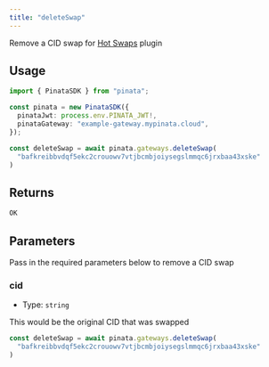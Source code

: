 ```yaml
---
title: "deleteSwap"
---
```


Remove a CID swap for [Hot Swaps](/gateways/plugins/how-swaps) plugin

## Usage

```typescript
import { PinataSDK } from "pinata";

const pinata = new PinataSDK({
  pinataJwt: process.env.PINATA_JWT!,
  pinataGateway: "example-gateway.mypinata.cloud",
});

const deleteSwap = await pinata.gateways.deleteSwap(
  "bafkreibbvdqf5ekc2crouowv7vtjbcmbjoiysegslmmqc6jrxbaa43xske"
)
```

## Returns

```typescript
OK
```

## Parameters

Pass in the required parameters below to remove a CID swap

### cid

- Type: `string`

This would be the original CID that was swapped

```typescript
const deleteSwap = await pinata.gateways.deleteSwap(
  "bafkreibbvdqf5ekc2crouowv7vtjbcmbjoiysegslmmqc6jrxbaa43xske"
)
```
